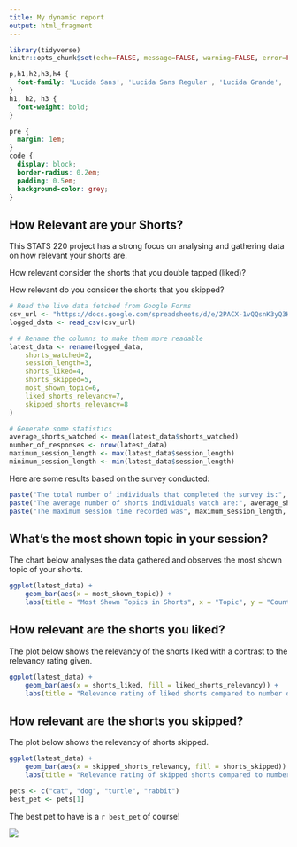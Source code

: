 ```yaml
---
title: My dynamic report
output: html_fragment
---
```


```r
library(tidyverse)
knitr::opts_chunk$set(echo=FALSE, message=FALSE, warning=FALSE, error=FALSE)
```

```css
p,h1,h2,h3,h4 {
  font-family: 'Lucida Sans', 'Lucida Sans Regular', 'Lucida Grande', 'Lucida Sans Unicode', Geneva, Verdana, sans-serif;
}
h1, h2, h3 {
  font-weight: bold;
}

pre {
  margin: 1em;
}
code {
  display: block;
  border-radius: 0.2em;
  padding: 0.5em;
  background-color: grey;
}
```

## How Relevant are your Shorts?
This STATS 220 project has a strong focus on analysing and gathering data on how relevant your shorts are.

How relevant consider the shorts that you double tapped (liked)?

How relevant do you consider the shorts that you skipped?

```r
# Read the live data fetched from Google Forms
csv_url <- "https://docs.google.com/spreadsheets/d/e/2PACX-1vQQsnK3yQ3KQXql3aXCS0ujXL_eQYKC6LqyZg2mbyTNNn_jwdjkWKwaNJER7r0AOisfqaVQMQNXe0RD/pub?gid=415582428&single=true&output=csv"
logged_data <- read_csv(csv_url)

# # Rename the columns to make them more readable
latest_data <- rename(logged_data,
    shorts_watched=2,
    session_length=3,
    shorts_liked=4,
    shorts_skipped=5,
    most_shown_topic=6,
    liked_shorts_relevancy=7,
    skipped_shorts_relevancy=8
)
```

```r
# Generate some statistics
average_shorts_watched <- mean(latest_data$shorts_watched)
number_of_responses <- nrow(latest_data)
maximum_session_length <- max(latest_data$session_length)
minimum_session_length <- min(latest_data$session_length)
```

Here are some results based on the survey conducted:

```r
paste("The total number of individuals that completed the survey is:", number_of_responses)
paste("The average number of shorts individuals watch are:", average_shorts_watched)
paste("The maximum session time recorded was", maximum_session_length, "and the minimum session time recorded was", minimum_session_length)
```

## What's the most shown topic in your session?

The chart below analyses the data gathered and observes the most shown topic of your shorts.

```r
ggplot(latest_data) +
    geom_bar(aes(x = most_shown_topic)) +
    labs(title = "Most Shown Topics in Shorts", x = "Topic", y = "Count")
```

## How relevant are the shorts you liked?

The plot below shows the relevancy of the shorts liked with a contrast to the relevancy rating given.

```r
ggplot(latest_data) +
    geom_bar(aes(x = shorts_liked, fill = liked_shorts_relevancy)) +
    labs(title = "Relevance rating of liked shorts compared to number of shorts liked", x = "Relevance Rating", y = "Shorts liked")
```

## How relevant are the shorts you skipped?

The plot below shows the relevancy of shorts skipped.

```r
ggplot(latest_data) +
    geom_bar(aes(x = skipped_shorts_relevancy, fill = shorts_skipped)) +
    labs(title = "Relevance rating of skipped shorts compared to number of shorts skipped", x = "Relevance Rating", y = "Count")
```

```r
pets <- c("cat", "dog", "turtle", "rabbit")
best_pet <- pets[1]
```

The best pet to have is a `r best_pet` of course!

![](https://c.tenor.com/-qBsG1HwR4oAAAAC/tenor.gif)
